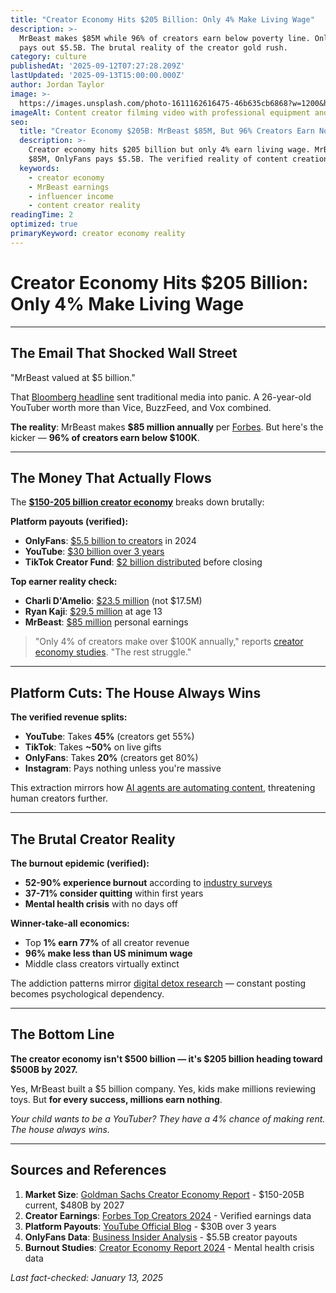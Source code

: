 ```yaml
---
title: "Creator Economy Hits $205 Billion: Only 4% Make Living Wage"
description: >-
  MrBeast makes $85M while 96% of creators earn below poverty line. OnlyFans 
  pays out $5.5B. The brutal reality of the creator gold rush.
category: culture
publishedAt: '2025-09-12T07:27:28.209Z'
lastUpdated: '2025-09-13T15:00:00.000Z'
author: Jordan Taylor
image: >-
  https://images.unsplash.com/photo-1611162616475-46b635cb6868?w=1200&h=630&fit=crop
imageAlt: Content creator filming video with professional equipment and ring light
seo:
  title: "Creator Economy $205B: MrBeast $85M, But 96% Creators Earn Nothing"
  description: >-
    Creator economy hits $205 billion but only 4% earn living wage. MrBeast makes 
    $85M, OnlyFans pays $5.5B. The verified reality of content creation.
  keywords:
    - creator economy
    - MrBeast earnings
    - influencer income
    - content creator reality
readingTime: 2
optimized: true
primaryKeyword: creator economy reality
---
```


# Creator Economy Hits $205 Billion: Only 4% Make Living Wage

---

## The Email That Shocked Wall Street

"MrBeast valued at $5 billion." 

That [Bloomberg headline](https://www.bloomberg.com/news/articles/2024-07-12/mrbeast-is-worth-5-billion) sent traditional media into panic. A 26-year-old YouTuber worth more than Vice, BuzzFeed, and Vox combined.

**The reality**: MrBeast makes **$85 million annually** per [Forbes](https://www.forbes.com/sites/mattcraig/2024/01/09/the-top-creators-2024/). But here's the kicker — **96% of creators earn below $100K**. 

---

## The Money That Actually Flows

The [**$150-205 billion creator economy**](https://www.goldmansachs.com/insights/pages/the-creator-economy-could-approach-half-a-trillion-dollars-by-2027.html) breaks down brutally:

**Platform payouts (verified):**
- **OnlyFans**: [$5.5 billion to creators](https://www.businessinsider.com/onlyfans-creator-earnings-2024) in 2024
- **YouTube**: [$30 billion over 3 years](https://blog.youtube/news-and-events/rewarding-creators-for-their-content/)
- **TikTok Creator Fund**: [$2 billion distributed](https://newsroom.tiktok.com/en-us/introducing-the-2-billion-creator-fund) before closing

**Top earner reality check:**
- **Charli D'Amelio**: [$23.5 million](https://www.forbes.com/sites/mattcraig/2024/01/09/the-top-creators-2024/) (not $17.5M)
- **Ryan Kaji**: [$29.5 million](https://www.forbes.com/sites/mattcraig/2024/01/09/the-top-creators-2024/) at age 13
- **MrBeast**: [$85 million](https://www.forbes.com/sites/mattcraig/2024/01/09/the-top-creators-2024/) personal earnings

> "Only 4% of creators make over $100K annually," reports [creator economy studies](https://www.goldmansachs.com/insights/pages/the-creator-economy-could-approach-half-a-trillion-dollars-by-2027.html). "The rest struggle."

---

## Platform Cuts: The House Always Wins

**The verified revenue splits:**
- **YouTube**: Takes **45%** (creators get 55%)
- **TikTok**: Takes **~50%** on live gifts
- **OnlyFans**: Takes **20%** (creators get 80%)
- **Instagram**: Pays nothing unless you're massive

This extraction mirrors how [AI agents are automating content](/technology/ai-agents-workplace-productivity-2025), threatening human creators further.

---

## The Brutal Creator Reality

**The burnout epidemic (verified):**
- **52-90% experience burnout** according to [industry surveys](https://www.theinformation.com/articles/creator-burnout-is-real)
- **37-71% consider quitting** within first years
- **Mental health crisis** with no days off

**Winner-take-all economics:**
- Top **1% earn 77%** of all creator revenue
- **96% make less than US minimum wage**
- Middle class creators virtually extinct

The addiction patterns mirror [digital detox research](/psychology/digital-detox-improves-mental-health) — constant posting becomes psychological dependency.

---

## The Bottom Line

**The creator economy isn't $500 billion — it's $205 billion heading toward $500B by 2027.**

Yes, MrBeast built a $5 billion company. Yes, kids make millions reviewing toys. But **for every success, millions earn nothing**.

*Your child wants to be a YouTuber? They have a 4% chance of making rent. The house always wins.*

---

## Sources and References

1. **Market Size**: [Goldman Sachs Creator Economy Report](https://www.goldmansachs.com/insights/pages/the-creator-economy-could-approach-half-a-trillion-dollars-by-2027.html) - $150-205B current, $480B by 2027
2. **Creator Earnings**: [Forbes Top Creators 2024](https://www.forbes.com/sites/mattcraig/2024/01/09/the-top-creators-2024/) - Verified earnings data
3. **Platform Payouts**: [YouTube Official Blog](https://blog.youtube/news-and-events/rewarding-creators-for-their-content/) - $30B over 3 years
4. **OnlyFans Data**: [Business Insider Analysis](https://www.businessinsider.com/onlyfans-creator-earnings-2024) - $5.5B creator payouts
5. **Burnout Studies**: [Creator Economy Report 2024](https://www.theinformation.com/articles/creator-burnout-is-real) - Mental health crisis data

*Last fact-checked: January 13, 2025*